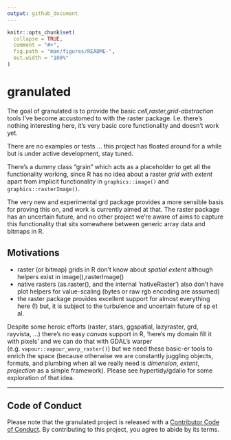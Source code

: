 ```yaml
---
output: github_document
---
```


<!-- README.md is generated from README.Rmd. Please edit that file -->

```r
knitr::opts_chunk$set(
  collapse = TRUE,
  comment = "#>",
  fig.path = "man/figures/README-",
  out.width = "100%"
)
```

# granulated

<!-- badges: start -->
<!-- badges: end -->

The goal of granulated is to provide the basic *cell,raster,grid-abstraction* tools I've become
accustomed to with the raster package. I.e. there's nothing interesting here, it's very basic core functionality and doesn't work yet. 

There are no examples or tests ... this project has floated around for a while but is under active development, stay tuned. 

There's a dummy class "grain" which acts as a placeholder to get all the functionality working, since R has no idea about a raster *grid with extent* apart from implicit functionality in `graphics::image()` and `graphics::rasterImage()`. 

The very new and experimental grd package provides a more sensible basis for proving this on, and
work is currently aimed at that. The raster package has an uncertain future, and no other project we're aware of aims to capture this functionality that sits somewhere between generic array data and bitmaps in R. 

## Motivations

* raster (or bitmap) grids in R don't know about *spatial extent* although helpers exist in image(),rasterImage()
* native rasters (as.raster(), and the internal 'nativeRaster') also don't have plot helpers for value-scaling (bytes or raw rgb encoding are assumed)
* the raster package provides excellent support for almost everything here (!) but, it is subject to the turbulence and uncertain future of sp et al. 


Despite some heroic efforts (raster, stars, ggspatial, lazyraster, grd, rayvista, ...) there's no easy *canvas* support in R, 'here's my domain fill it with pixels' and we can do that with GDAL's warper (e.g. `vapour::vapour_warp_raster()`) but we need these basic-er tools to enrich the space (because otherwise we are constantly juggling objects, formats, and plumbing when all we really need is *dimension*, *extent*, *projection* as a simple framework). Please see hypertidy/gdalio for some exploration of that idea. 

---

## Code of Conduct
  
Please note that the granulated project is released with a [Contributor Code of Conduct](https://contributor-covenant.org/version/2/0/CODE_OF_CONDUCT.html). By contributing to this project, you agree to abide by its terms.
